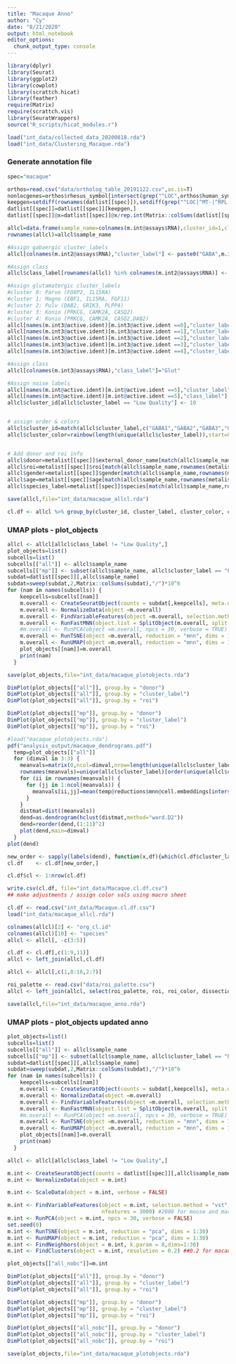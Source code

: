 ---
title: "Macaque Anno"
author: "Cy"
date: "8/21/2020"
output: html_notebook
editor_options: 
  chunk_output_type: console
---



```{r include=FALSE}
library(dplyr)
library(Seurat)
library(ggplot2)
library(cowplot)
library(scrattch.hicat)
library(feather)
require(Matrix)
require(scrattch.vis)
library(SeuratWrappers)
source("R_scripts/hicat_modules.r")

load("int_data/collected_data_20200818.rda")
load("int_data/Clustering_Macaque.rda")
```


### Generate annotation file

```{r}
spec="macaque"

orthos=read.csv("data/ortholog_table_20191122.csv",as.is=T)
nonlocgenes=orthos$rhesus_symbol[intersect(grep("^LOC",orthos$human_symbol,invert=T),grep("^LOC",orthos$rhesus_symbol))]
keepgen=setdiff(rownames(datlist[[spec]]),setdiff(grep("^LOC|^MT-|^RPL|^RPS|^SNAR|^CT45|^MIR|^MTND|^TRNA",rownames(datlist[[spec]]),val=T),nonlocgenes))
datlist[[spec]]=datlist[[spec]][keepgen,]
datlist[[spec]]@x=datlist[[spec]]@x/rep.int(Matrix::colSums(datlist[[spec]]),diff(datlist[[spec]]@p))*10^6

```

```{r}
allcl=data.frame(sample_name=colnames(m.int@assays$RNA),cluster_id=1,cluster_label=0,cluster_color="black",stringsAsFactors = F)
rownames(allcl)=allcl$sample_name

#Assign gabaergic cluster_labels
allcl[colnames(m.int2@assays$RNA),"cluster_label"] <- paste0("GABA",m.int2@active.ident)

#Assign class
allcl$class_label[rownames(allcl) %in% colnames(m.int2@assays$RNA)] <- "GABA"

#Assign glutamatergic cluster_labels
#cluster 0: Parvo (FOXP2, IL15RA)
#cluster 1: Magno (EBF1, IL15RA, FGF11)
#cluster 2: Pulv (DAB2, GRIK3, PLPP4)
#cluster 3: Konio (PRKCG, CAMK2A, CASQ2)
#cluster 4: Konio (PRKCG, CAMK2A, CASQ2,DAB2)
allcl[names(m.int3@active.ident)[m.int3@active.ident ==0],"cluster_label"] <- "P"
allcl[names(m.int3@active.ident)[m.int3@active.ident ==1],"cluster_label"] <- "M"
allcl[names(m.int3@active.ident)[m.int3@active.ident ==2],"cluster_label"] <- "Pulv"
allcl[names(m.int3@active.ident)[m.int3@active.ident ==3],"cluster_label"] <- "K1"
allcl[names(m.int3@active.ident)[m.int3@active.ident ==4],"cluster_label"] <- "K2"

#Assign class
allcl[colnames(m.int3@assays$RNA),"class_label"]="Glut"

#Assign noise labels
allcl[names(m.int@active.ident)[m.int@active.ident ==5],"cluster_label"] <- "Low Quality"
allcl[names(m.int@active.ident)[m.int@active.ident ==5],"class_label"] <- "Low Quality"
allcl$cluster_id[allcl$cluster_label == "Low Quality"] <- 10


# assign order & colors
allcl$cluster_id=match(allcl$cluster_label,c("GABA1","GABA2","GABA3","GABA4","K1","K2","M","P","Pulv", "Low Quality")) 
allcl$cluster_color=rainbow(length(unique(allcl$cluster_label)),start=0,end=4/6)[as.numeric(as.factor(allcl$cluster_label))]


# Add donor and roi info  
allcl$donor=metalist[[spec]]$external_donor_name[match(allcl$sample_name,rownames(metalist[[spec]]))]
allcl$roi=metalist[[spec]]$roi[match(allcl$sample_name,rownames(metalist[[spec]]))]
allcl$gender=metalist[[spec]]$gender[match(allcl$sample_name,rownames(metalist[[spec]]))]
allcl$age=metalist[[spec]]$age[match(allcl$sample_name,rownames(metalist[[spec]]))]
allcl$species_label=metalist[[spec]]$species[match(allcl$sample_name,rownames(metalist[[spec]]))]

save(allcl,file="int_data/macaque_allcl.rda")

cl.df <- allcl %>% group_by(cluster_id, cluster_label, cluster_color, class_label) %>% summarise(n=n())

```



### UMAP plots - plot_objects
```{r}
allcl <- allcl[allcl$class_label != "Low Quality",]
plot_objects=list()
subcells=list()
subcells[["all"]] <- allcl$sample_name
subcells[["mp"]] <- subset(allcl$sample_name, allcl$cluster_label == "P" | allcl$cluster_label == "M")
subdat=datlist[[spec]][,allcl$sample_name]
subdat=sweep(subdat,2,Matrix::colSums(subdat),"/")*10^6
for (nam in names(subcells)) {
    keepcells=subcells[[nam]]
    m.overall <- CreateSeuratObject(counts = subdat[,keepcells], meta.data = allcl[keepcells,])
    m.overall <- NormalizeData(object =m.overall)
    m.overall <- FindVariableFeatures(object =m.overall, selection.method = "vst", nfeatures = 3000)
    m.overall <- RunFastMNN(object.list = SplitObject(m.overall, split.by = "donor"))
    #m.overall <- RunPCA(object =m.overall, npcs = 30, verbose = TRUE)
    m.overall <- RunTSNE(object =m.overall, reduction = "mnn", dims = 1:30)
    m.overall <- RunUMAP(object =m.overall, reduction = "mnn", dims = 1:30)
    plot_objects[[nam]]=m.overall
    print(nam)
  }

save(plot_objects,file="int_data/macaque_plotobjects.rda")

```


```{r}

DimPlot(plot_objects[["all"]], group.by = "donor")
DimPlot(plot_objects[["all"]], group.by = "cluster_label")
DimPlot(plot_objects[["all"]], group.by = "roi")

DimPlot(plot_objects[["mp"]], group.by = "donor")
DimPlot(plot_objects[["mp"]], group.by = "cluster_label")
DimPlot(plot_objects[["mp"]], group.by = "roi")
```


```{r}
#load("macaque_plotobjects.rda")
pdf("analysis_output/macaque_dendrograms.pdf")
  temp=plot_objects[["all"]]
  for (dimval in 3:3) {
    meanvals=matrix(0,ncol=dimval,nrow=length(unique(allcl$cluster_label)))
    rownames(meanvals)=unique(allcl$cluster_label)[order(unique(allcl$cluster_id))]
    for (ii in rownames(meanvals)) {
      for (jj in 1:ncol(meanvals)) {
        meanvals[ii,jj]=mean(temp@reductions$mnn@cell.embeddings[intersect(allcl$sample_name[allcl$cluster_label==ii],names(temp@active.ident)),jj])
      }
    }
    distmat=dist((meanvals))
    dend=as.dendrogram(hclust(distmat,method="ward.D2"))
    dend=reorder(dend,(1:11)^2)
    plot(dend,main=dimval)
  }
plot(dend)
```

```{r}
new_order <- sapply(labels(dend), function(x,df){which(cl.df$cluster_label == x)}, df=cl.df)
cl.df    <- cl.df[new_order,]

cl.df$cl <- 1:nrow(cl.df)

write.csv(cl.df, file="int_data/Macaque.cl.df.csv")
## make adjustments / assign color vals using macro sheet
```

```{r}

cl.df <- read.csv("int_data/Macaque.cl.df.csv")
load("int_data/macaque_allcl.rda")

colnames(allcl)[2] <- "org_cl.id"
colnames(allcl)[10] <- "species"
allcl <- allcl[, -c(3:5)]

cl.df <- cl.df[,c(1:9,11)]
allcl <- left_join(allcl,cl.df)

allcl <- allcl[,c(1,8:16,2:7)]

roi_palette <- read.csv("data/roi_palette.csv")
allcl <- left_join(allcl, select(roi_palette, roi, roi_color, dissection_roi))

save(allcl,file="int_data/macaque_anno.rda")

```


### UMAP plots - plot_objects updated anno
```{r}
plot_objects=list()
subcells=list()
subcells[["all"]] <- allcl$sample_name
subcells[["mp"]] <- subset(allcl$sample_name, allcl$cluster_label == "P" | allcl$cluster_label == "M")
subdat=datlist[[spec]][,allcl$sample_name]
subdat=sweep(subdat,2,Matrix::colSums(subdat),"/")*10^6
for (nam in names(subcells)) {
    keepcells=subcells[[nam]]
    m.overall <- CreateSeuratObject(counts = subdat[,keepcells], meta.data = allcl[keepcells,])
    m.overall <- NormalizeData(object =m.overall)
    m.overall <- FindVariableFeatures(object =m.overall, selection.method = "vst", nfeatures = 3000)
    m.overall <- RunFastMNN(object.list = SplitObject(m.overall, split.by = "donor"))
    #m.overall <- RunPCA(object =m.overall, npcs = 30, verbose = TRUE)
    m.overall <- RunTSNE(object =m.overall, reduction = "mnn", dims = 1:30)
    m.overall <- RunUMAP(object =m.overall, reduction = "mnn", dims = 1:30)
    plot_objects[[nam]]=m.overall
    print(nam)
  }
```

```{r}
allcl <- allcl[allcl$class_label != "Low Quality",]

m.int <- CreateSeuratObject(counts = datlist[[spec]][,allcl$sample_name], meta.data = allcl[allcl$sample_name,])
m.int <- NormalizeData(object = m.int)

m.int <- ScaleData(object = m.int, verbose = FALSE)

m.int <- FindVariableFeatures(object = m.int, selection.method = "vst", 
                              nfeatures = 3000) #2000 for mouse and macaque
m.int <- RunPCA(object = m.int, npcs = 30, verbose = FALSE)
set.seed(0)
m.int <- RunTSNE(object = m.int, reduction = "pca", dims = 1:30)
m.int <- RunUMAP(object = m.int, reduction = "pca", dims = 1:30)
m.int <- FindNeighbors(object = m.int, k.param = 8,dims=1:30)
m.int <- FindClusters(object = m.int, resolution = 0.2) ##0.2 for macaque,0.4 for mouse

plot_objects[["all_nobc"]]=m.int
```


```{r}

DimPlot(plot_objects[["all"]], group.by = "donor")
DimPlot(plot_objects[["all"]], group.by = "cluster_label")
DimPlot(plot_objects[["all"]], group.by = "roi")

DimPlot(plot_objects[["mp"]], group.by = "donor")
DimPlot(plot_objects[["mp"]], group.by = "cluster_label")
DimPlot(plot_objects[["mp"]], group.by = "roi")

DimPlot(plot_objects[["all_nobc"]], group.by = "donor")
DimPlot(plot_objects[["all_nobc"]], group.by = "cluster_label")
DimPlot(plot_objects[["all_nobc"]], group.by = "roi")
```

```{r, eval = FALSE, echo = FALSE}

save(plot_objects,file="int_data/macaque_plotobjects.rda")

```

